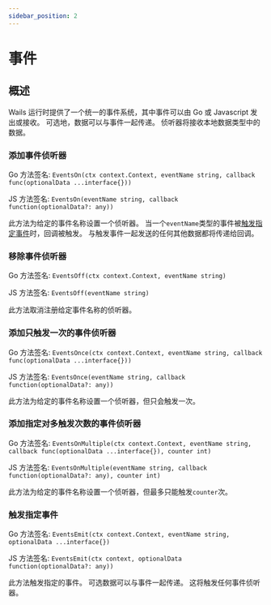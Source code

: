 ```yaml
---
sidebar_position: 2
---
```


# 事件

## 概述

Wails 运行时提供了一个统一的事件系统，其中事件可以由 Go 或 Javascript 发出或接收。 可选地，数据可以与事件一起传递。 侦听器将接收本地数据类型中的数据。

### 添加事件侦听器

Go 方法签名: `EventsOn(ctx context.Context, eventName string, callback func(optionalData ...interface{}))`

JS 方法签名: `EventsOn(eventName string, callback function(optionalData?: any))`

此方法为给定的事件名称设置一个侦听器。 当一个`eventName`类型的事件被[触发指定事件](#触发指定事件)时，回调被触发。 与触发事件一起发送的任何其他数据都将传递给回调。

### 移除事件侦听器

Go 方法签名: `EventsOff(ctx context.Context, eventName string)`

JS 方法签名: `EventsOff(eventName string)`

此方法取消注册给定事件名称的侦听器。

### 添加只触发一次的事件侦听器

Go 方法签名: `EventsOnce(ctx context.Context, eventName string, callback func(optionalData ...interface{}))`

JS 方法签名: `EventsOnce(eventName string, callback function(optionalData?: any))`

此方法为给定的事件名称设置一个侦听器，但只会触发一次。

### 添加指定对多触发次数的事件侦听器

Go 方法签名: `EventsOnMultiple(ctx context.Context, eventName string, callback func(optionalData ...interface{}), counter int)`

JS 方法签名: `EventsOnMultiple(eventName string, callback function(optionalData?: any), counter int)`

此方法为给定的事件名称设置一个侦听器，但最多只能触发`counter`次。

### 触发指定事件

Go 方法签名: `EventsEmit(ctx context.Context, eventName string, optionalData ...interface{})`

JS 方法签名: `EventsEmit(ctx context, optionalData function(optionalData?: any))`

此方法触发指定的事件。 可选数据可以与事件一起传递。 这将触发任何事件侦听器。

